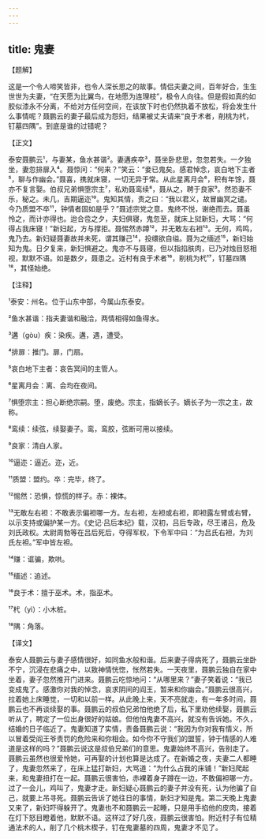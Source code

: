 ```yaml
---
---
---
```

title: 鬼妻
---




【题解】


这是一个令人啼笑皆非，也令人深长思之的故事。情侣夫妻之间，百年好合，生生世世为夫妻，“在天愿为比翼鸟，在地愿为连理枝”，极令人向往。但是假如真的如胶似漆永不分离，不给对方任何空间，在该放下时也仍然执着不放松，将会发生什么事情呢？聂鹏云的妻子最后成为怨妇，结果被丈夫请来“良于术者，削桃为杙，钉墓四隅”。到底是谁的过错呢？

【正文】

泰安聂鹏云¹，与妻某，鱼水甚谐²。妻遘疾卒³，聂坐卧悲思，忽忽若失。一夕独坐，妻忽排扉入⁴。聂惊问：“何来？”笑云：“妾已鬼矣。感君悼念，哀白地下主者⁵，聊与作幽会。”聂喜，携就床寝，一切无异于常。从此星离月会⁶，积有年馀，聂亦不复言娶。伯叔兄弟惧堕宗主⁷，私劝聂鸾续⁸，聂从之，聘于良家⁹。然恐妻不乐，秘之。未几，吉期逼迩¹⁰。鬼知其情，责之曰：“我以君义，故冒幽冥之谴。今乃质盟不卒¹¹，钟情者固如是乎？”聂述宗党之意。鬼终不悦，谢绝而去。聂虽怜之，而计亦得也。迨合卺之夕，夫妇俱寝，鬼忽至，就床上挝新妇，大骂：“何得占我床寝！”新妇起，方与撑拒。聂惕然赤蹲¹²，并无敢左右袒¹³。无何，鸡鸣，鬼乃去。新妇疑聂妻故并未死，谓其赚己¹⁴，投缳欲自缢。聂为之缅述¹⁵，新妇始知为鬼。日夕复来，新妇惧避之。鬼亦不与聂寝，但以指掐肤肉，已乃对烛目怒相视，默默不语。如是数夕，聂患之。近村有良于术者¹⁶，削桃为杙¹⁷，钉墓四隅¹⁸，其怪始绝。





【注释】


¹泰安：州名。位于山东中部，今属山东泰安。

²鱼水甚谐：指夫妻谐和融洽，两情相得如鱼得水。

³遘（gòu）疾：染疾。遘，遇，遭受。

⁴排扉：推门。扉，门扇。

⁵哀白地下主者：哀告冥间的主管人。

⁶星离月会：离、会均在夜间。

⁷惧堕宗主：担心断绝宗嗣。堕，废绝。宗主，指嫡长子。嫡长子为一宗之主，故称。

⁸鸾续：续弦，续娶妻子。鸾，鸾胶，弦断可用以接续。

⁹良家：清白人家。

¹⁰逼迩：逼近。迩，近。

¹¹质盟：盟约。卒：完毕，终了。

¹²惕然：恐惧，惊慌的样子。赤：裸体。

¹³无敢左右袒：不敢表示偏袒哪一方。左右袒，左袒或右袒，即袒露左臂或右臂，以示支持或偏护某一方。《史记·吕后本纪》载，汉初，吕后专政，尽王诸吕，危及刘氏政权。太尉周勃等在吕后死后，夺得军权，下令军中曰：“为吕氏右袒，为刘氏左袒。”军中皆左袒。

¹⁴赚：诓骗，欺哄。

¹⁵缅述：追述。

¹⁶良于术：擅于巫术。术，指巫术。

¹⁷杙（yì）：小木桩。

¹⁸隅：角落。





【译文】


泰安人聂鹏云与妻子感情很好，如同鱼水般和谐。后来妻子得病死了，聂鹏云坐卧不宁，沉浸在悲痛之中，以致神情恍惚，怅然若失。一天夜里，聂鹏云独自在家中坐着，妻子忽然推开门进来。聂鹏云吃惊地问：“从哪里来？”妻子笑着说：“我已变成鬼了。感激你对我的悼念，哀求阴间的阎王，暂来和你幽会。”聂鹏云很高兴，拉着她上床睡觉，一切和以前一样。从此晚上来，天不亮就走，有一年多时间，聂鹏云也不再谈续娶的事。聂鹏云的叔伯兄弟怕他绝了后，私下里劝他续娶，聂鹏云听从了，聘定了一位出身很好的姑娘。但他怕鬼妻不高兴，就没有告诉她。不久，结婚的日子临近了。鬼妻知道了实情，责备聂鹏云说：“我因为你对我有情义，所以冒着受阎王爷责罚的危险来和你相会。如今你不守我们的盟誓，钟于情感的人难道是这样的吗？”聂鹏云说这是叔伯兄弟们的意思。鬼妻始终不高兴，告别走了。聂鹏云虽然也很爱怜她，可再娶的计划也算是达成了。在新婚之夜，夫妻二人都睡了，鬼妻忽然来了，在床上猛打新妇，大骂道：“为什么占我的床铺！”新妇爬起来，和鬼妻扭打在一起。聂鹏云很害怕，赤裸着身子蹲在一边，不敢偏袒哪一方。过了一会儿，鸡叫了，鬼妻才走。新妇疑心聂鹏云的妻子并没有死，认为他骗了自己，就要上吊寻死。聂鹏云告诉了她往日的事情，新妇才知是鬼。第二天晚上鬼妻又来了，新妇吓得躲开了。鬼妻也不和聂鹏云一起睡，只是用手掐他的皮肉，接着在灯下怒目瞪着他，默默不语。这样过了好几夜，聂鹏云很害怕。附近村子有位精通法术的人，削了几个桃木楔子，钉在鬼妻墓的四周，鬼妻才不见了。